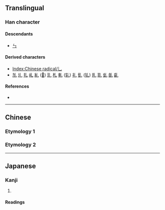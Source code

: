 {{also|し}}
{{character info/new}}
==Translingual==
{{stroke order|type=animate}}

===Han character===
{{Han char|rn=5|rad=乙|as=00|sn=1|var=1|four=10000|canj=LU,XLU}}

====Descendants====
* [[ㄣ]]

====Derived characters====
* [[Index:Chinese radical/乚]]
* [[劜]] [[圠]] [[扎]] [[乢]] [[糺]] ([[𫄙]]) [[玌]] [[札]] [[軋]] ([[轧]]) [[礼]] [[釓]] ([[钆]]) [[癿]] [[耴]] [[虬]] [[臫]] [[齓]]

====References====
* {{Han ref|kx=0083.170|dkj=00163|hdz=10048.041|uh=4E5A|ud=20058}}

----

==Chinese==
{{Han etym}}
===Etymology 1===
{{zh-see|乙|v}}

===Etymology 2===
{{zh-see|隱|v}}

----

==Japanese==

===Kanji===
{{ja-kanji|grade=|rs=乙00}}

# {{alternative form of|隠|lang=ja}}

====Readings====
{{ja-readings
|goon=おん
|kanon=いん
|kun=かく-れる
}}